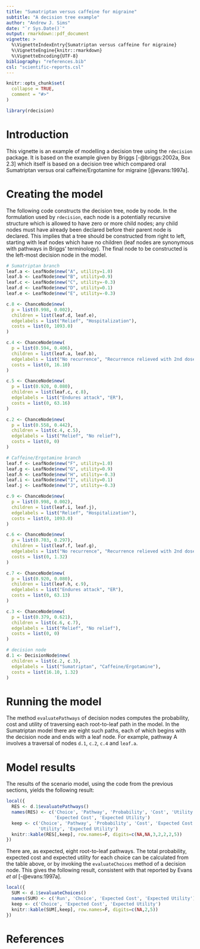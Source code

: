 ```yaml
---
title: "Sumatriptan versus caffeine for migraine"
subtitle: "A decision tree example"
author: "Andrew J. Sims"
date: "`r Sys.Date()`"
output: rmarkdown::pdf_document
vignette: >
  %\VignetteIndexEntry{Sumatriptan versus caffeine for migraine}
  %\VignetteEngine{knitr::rmarkdown}
  %\VignetteEncoding{UTF-8}
bibliography: "references.bib"
csl: "scientific-reports.csl"
---
```

```r
knitr::opts_chunk$set(
  collapse = TRUE,
  comment = "#>"
)
```

```r
library(rdecision)
```

# Introduction
This vignette is an example of modelling a decision tree using the `rdecision`
package. It is based on the example given by Briggs [-@briggs:2002a, Box 2.3] 
which itself is based on a decision tree which compared oral Sumatriptan versus
oral caffeine/Ergotamine for migraine [@evans:1997a].

# Creating the model
The following code constructs the decision tree, node by node. In the
formulation used by `rdecision`, each node is a potentially recursive
structure which is allowed to have zero or more child nodes; any child
nodes must have already been declared before their parent node is declared.
This implies that a tree should be constructed from right to left, starting
with leaf nodes which have no children (leaf nodes are synonymous with
pathways in Briggs' terminology). The final node to be constructed 
is the left-most decision node in the model.

```r
# Sumatriptan branch
leaf.a <- LeafNode$new("A", utility=1.0)
leaf.b <- LeafNode$new("B", utility=0.9)
leaf.c <- LeafNode$new("C", utility=-0.3)
leaf.d <- LeafNode$new("D", utility=0.1)
leaf.e <- LeafNode$new("E", utility=-0.3)

c.8 <- ChanceNode$new(
  p = list(0.998, 0.002),
  children = list(leaf.d, leaf.e),
  edgelabels = list("Relief", "Hospitalization"),
  costs = list(0, 1093.0)
)

c.4 <- ChanceNode$new(
  p = list(0.594, 0.406),
  children = list(leaf.a, leaf.b),
  edgelabels = list("No recurrence", "Recurrence relieved with 2nd dose"),
  costs = list(0, 16.10)
)

c.5 <- ChanceNode$new(
  p = list(0.920, 0.080),
  children = list(leaf.c, c.8),
  edgelabels = list("Endures attack", "ER"),
  costs = list(0, 63.16)
)

c.2 <- ChanceNode$new(
  p = list(0.558, 0.442),
  children = list(c.4, c.5),
  edgelabels = list("Relief", "No relief"),
  costs = list(0, 0)
)

# Caffeine/Ergotamine branch
leaf.f <- LeafNode$new("F", utility=1.0)
leaf.g <- LeafNode$new("G", utility=0.9)
leaf.h <- LeafNode$new("H", utility=-0.3)
leaf.i <- LeafNode$new("I", utility=0.1)
leaf.j <- LeafNode$new("J", utility=-0.3)

c.9 <- ChanceNode$new(
  p = list(0.998, 0.002),
  children = list(leaf.i, leaf.j),
  edgelabels = list("Relief", "Hospitalization"),
  costs = list(0, 1093.0)
)

c.6 <- ChanceNode$new(
  p = list(0.703, 0.297),
  children = list(leaf.f, leaf.g),
  edgelabels = list("No recurrence", "Recurrence relieved with 2nd dose"),
  costs = list(0, 1.32)
)

c.7 <- ChanceNode$new(
  p = list(0.920, 0.080),
  children = list(leaf.h, c.9),
  edgelabels = list("Endures attack", "ER"),
  costs = list(0, 63.13)
)

c.3 <- ChanceNode$new(
  p = list(0.379, 0.621),
  children = list(c.6, c.7),
  edgelabels = list("Relief", "No relief"),
  costs = list(0, 0)
)

# decision node
d.1 <- DecisionNode$new(
  children = list(c.2, c.3),
  edgelabels = list("Sumatriptan", "Caffeine/Ergotamine"),
  costs = list(16.10, 1.32)
)
```

# Running the model
The method `evaluatePathways` of decision nodes computes
the probability, cost and utility of traversing each root-to-leaf path
in the model. In the Sumatriptan model there are eight such paths, each 
of which begins with the decision node and ends with a leaf node. For example,
pathway A involves a traversal of nodes `d.1`, `c.2`, `c.4` and
`leaf.a`. 

# Model results
The results of the scenario model, using the code from the previous sections,
yields the following result:
```r
local({
  RES <- d.1$evaluatePathways()
  names(RES) <- c('Choice', 'Pathway', 'Probability', 'Cost', 'Utility',
                  'Expected Cost', 'Expected Utility')
  keep <- c('Choice', 'Pathway', 'Probability', 'Cost', 'Expected Cost',
            'Utility', 'Expected Utility')
  knitr::kable(RES[,keep], row.names=F, digits=c(NA,NA,3,2,2,2,5))
})
```

There are, as expected, eight root-to-leaf pathways. The total probability, expected
cost and expected utility for each choice can be calculated from the table above, or
by invoking the `evaluateChoices` method of a decision node. This 
gives the following result, consistent with that reported by
Evans *et al* [-@evans:1997a].

```r
local({
  SUM <- d.1$evaluateChoices()
  names(SUM) <- c('Run', 'Choice', 'Expected Cost', 'Expected Utility')
  keep <- c('Choice', 'Expected Cost', 'Expected Utility')
  knitr::kable(SUM[,keep], row.names=F, digits=c(NA,2,5))
})
```


# References
